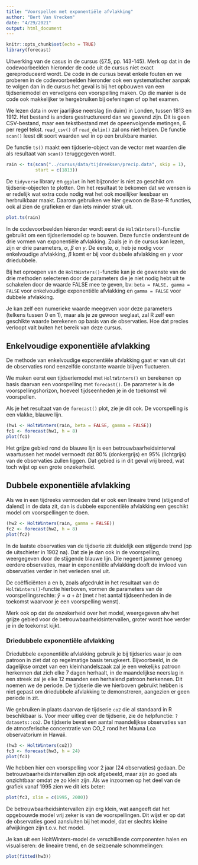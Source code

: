 ```yaml
---
title: "Voorspellen met exponentiële afvlakking"
author: "Bert Van Vreckem"
date: "4/29/2021"
output: html_document
---
```


```r
knitr::opts_chunk$set(echo = TRUE)
library(forecast)
```

Uitwerking van de casus in de cursus (§7.5, pp. 143-145). Merk op dat in de codevoorbeelden hieronder de code uit de cursus niet exact gereproduceerd wordt. De code in de cursus bevat enkele fouten en we proberen in de codevoorbeelden hieronder ook een systematischer aanpak te volgen dan in de cursus het geval is bij het opbouwen van een tijdseriemodel en vervolgens een voorspelling maken. Op die manier is de code ook makkelijker te hergebruiken bij oefeningen of op het examen.

We lezen data in over jaarlijkse neerslag (in duim) in Londen, tussen 1813 en 1912. Het bestand is anders gestructureerd dan we gewend zijn. Dit is geen CSV-bestand, maar een tekstbestand met de opeenvolgende metingen, 6 per regel tekst. `read_csv()` of `read_delim()` zal ons niet helpen. De functie `scan()` leest dit soort waarden wel in op een bruikbare manier.

De functie `ts()` maakt een tijdserie-object van de vector met waarden die als resultaat van `scan()` teruggegeven wordt.

```r
rain <- ts(scan("../cursus/data/tijdreeksen/precip.data", skip = 1),
           start = c(1813))
```

De `tidyverse` library en `ggplot` in het bijzonder is niet zo geschikt om tijdserie-objecten te plotten. Om het resultaat te bekomen dat we wensen is er redelijk wat extra code nodig wat het ook moeilijker leesbaar en herbruikbaar maakt. Daarom gebruiken we hier gewoon de Base-R functies, ook al zien de grafieken er dan iets minder strak uit.

```r
plot.ts(rain)
```

In de codevoorbeelden hieronder wordt eerst de `HoltWinters()`-functie gebruikt om een tijdseriemodel op te bouwen. Deze functie ondersteunt de drie vormen van exponentiële afvlakking. Zoals je in de cursus kan lezen, zijn er drie parameters, $\alpha$, $\beta$ en $\gamma$. De eerste, $\alpha$, heb je nodig voor enkelvoudige afvlakking, $\beta$ komt er bij voor dubbele afvlakking en $\gamma$ voor driedubbele.

Bij het oproepen van de `HoltWinters()`-functie kan je de gewenste van de drie methoden selecteren door de parameters die je niet nodig hebt uit te schakelen door de waarde FALSE mee te geven, bv: `beta = FALSE, gamma = FALSE` voor enkelvoudige exponentiële afvlakking en `gamma = FALSE` voor dubbele afvlakking.

Je kan zelf een numerieke waarde meegeven voor deze parameters (telkens tussen 0 en 1), maar als je ze gewoon weglaat, zal R zelf een geschikte waarde berekenen op basis van de observaties. Hoe dat precies verloopt valt buiten het bereik van deze cursus.

## Enkelvoudige exponentiële afvlakking

De methode van enkelvoudige exponentiële afvlakking gaat er van uit dat de observaties rond eenzelfde constante waarde blijven fluctueren.

We maken eerst een tijdseriemodel met `HoltWinters()` en berekenen op basis daarvan een voorspelling met `forecast()`. De parameter `h` is de voorspellingshorizon, hoeveel tijdseenheden je in de toekomst wil voorspellen.

Als je het resultaat van de `forecast()` plot, zie je dit ook. De voorspelling is een vlakke, blauwe lijn.

```r
(hw1 <- HoltWinters(rain, beta = FALSE, gamma = FALSE))
fc1 <- forecast(hw1, h = 8)
plot(fc1)
```

Het grijze gebied rond de blauwe lijn is een betrouwbaarheidsinterval waartussen het model vermoedt dat 80% (donkergrijs) en 95% (lichtgrijs) van de observaties zullen liggen. Dat gebied is in dit geval vrij breed, wat toch wijst op een grote onzekerheid.

## Dubbele exponentiële afvlakking

Als we in een tijdreeks vermoeden dat er ook een lineaire trend (stijgend of dalend) in de data zit, dan is dubbele exponentiële afvlakking een geschikt model om voorspellingen te doen.

```r
(hw2 <- HoltWinters(rain, gamma = FALSE))
fc2 <- forecast(hw2, h = 8)
plot(fc2)
```

In de laatste observaties van de tijdserie zit duidelijk een stijgende trend (op de uitschieter in 1902 na). Dat zie je dan ook in de voorspelling, weergegeven door de stijgende blauwe lijn. Die negeert jammer genoeg eerdere observaties, maar in exponentiële afvlakking dooft de invloed van observaties verder in het verleden snel uit.

De coëfficiënten a en b, zoals afgedrukt in het resultaat van de `HoltWinters()`-functie hierboven, vormen de parameters van de voorspellingsrechte: $ŷ = a + bt$ (met $t$ het aantal tijdseenheden in de toekomst waarvoor je een voorspelling wenst).

Merk ook op dat de onzekerheid over het model, weergegeven ahv het grijze gebied voor de betrouwbaarheidsintervallen, groter wordt hoe verder je in de toekomst kijkt.

### Driedubbele exponentiële afvlakking

Driedubbele exponentiële afvlakking gebruik je bij tijdseries waar je een patroon in ziet dat op regelmatige basis terugkeert. Bijvoorbeeld, in de dagelijkse omzet van een kleinhandelszaak zal je een wekelijks patroon herkennen dat zich elke 7 dagen herhaalt, in de maandelijkse neerslag in een streek zal je elke 12 maanden een herhalend patroon herkennen. Dit noemen we de periode. De tijdserie die we hierboven gebruikt hebben is niet gepast om driedubbele afvlakking te demonstreren, aangezien er geen periode in zit.

We gebruiken in plaats daarvan de tijdserie `co2` die al standaard in R beschikbaar is. Voor meer uitleg over de tijdserie, zie de helpfunctie: `?datasets::co2`. De tijdserie bevat een aantal maandelijkse observaties van de atmosferische concentratie van CO_2 rond het Mauna Loa observatorium in Hawaii.

```r
(hw3 <- HoltWinters(co2))
fc3 <- forecast(hw3, h = 24)
plot(fc3)
```

We hebben hier een voorspelling voor 2 jaar (24 observaties) gedaan. De betrouwbaarheidsintervallen zijn ook afgebeeld, maar zijn zo goed als onzichtbaar omdat ze zo klein zijn. Als we inzoomen op het deel van de grafiek vanaf 1995 zien we dit iets beter:


```r
plot(fc3, xlim = c(1995, 2000))
```

De betrouwbaarheidsintervallen zijn erg klein, wat aangeeft dat het opgebouwde model vrij zeker is van de voorspellingen. Dit wijst er op dat de observaties goed aansluiten bij het model, dat er slechts kleine afwijkingen zijn t.o.v. het model.

Je kan uit een HoltWinters-model de verschillende componenten halen en visualiseren: de lineaire trend, en de seizoenale schommelingen:


```r
plot(fitted(hw3))
```

